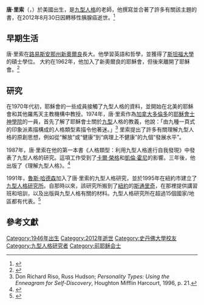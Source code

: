 {{Infobox person
| honorific_prefix   = 
| name               = 唐·里索
| honorific_suffix   = 
| image              = 
| image_size         = 
| alt                = 
| caption            = 
| native_name        = 
| native_name_lang   = 
| birth_name         = Don Richard Riso
| birth_date         = {{birth date |df=yes|1946|1|17}}
| birth_place        = [[美國|美國]]
| death_date  = {{death date and age|df=yes|2012|8|30|1946|1|17}}
| death_place = [[美國|美國]][[紐約|紐約]]
| residence          =
| nationality        = 
| other_names        = 
| ethnicity          = <!-- Ethnicity should be supported with a citation from a reliable source -->
| citizenship        = [[美國|美國]]
| education          = [[史丹福大學|史丹福大學]]
| alma_mater         = 
| occupation         = 九型人格導師
| years_active       = 
| era                = 
| employer           = 
| organization       = 
| agent              = 
| known_for          = [[九型人格|九型人格]]
| notable_works      = 
| style              = 
| home_town          = 
| salary             = 
| net_worth          = <!-- Net worth should be supported with a citation from a reliable source -->
| height             = <!-- "X cm", "X m" or "X ft Y in" plus optional reference (conversions are automatic) -->
| weight             = <!-- "X kg", "X lb" or "X st Y lb" plus optional reference (conversions are automatic) -->
| television         = 
| title              = 
| term               = 
| predecessor        = 
| successor          = 
| party              = 
| movement           = 
| opponents          = 
| boards             = 
| denomination       = 
| criminal_charge    = 
| criminal_penalty   = 
| criminal_status    = 
| spouse             = 
| partner            = 
| children           = 
| parents            = 
| relatives          = 
| callsign           = 
| awards             = 
| module             = 
| module2            = 
| module3            = 
| module4            = 
| module5            = 
| module6            = 
| signature          = 
| signature_alt      = 
| signature_size     = 
| website            = 
| footnotes          = 
}}
'''唐·里索'''（{{lang-en|''Don Richard Riso''}}，{{bd|1946年|1月17日|2012年|8月30日|}}）於美國出生，是[[九型人格|九型人格]]的老師，他撰寫並合著了許多有關該主題的書，在2012年8月30日因轉移性胰腺癌逝世。<ref>{{Cite web |url=http://app.streamsend.com/ss/1/TauY/2302idaf8q |title=Enneagram Institute announcement |access-date=2021-03-08 |archive-date=2013-01-04 |archive-url=https://archive.is/20130104233919/http://app.streamsend.com/ss/1/TauY/2302idaf8q |dead-url=no }}</ref>

==早期生活==
唐·里索在[[路易斯安那州|路易斯安那州]][[新奧爾良|新奧爾良]]長大。他學習英語和哲學，並獲得了[[斯坦福大學|斯坦福大學]]的碩士學位。 大約在1962年，他加入了新奧爾良的耶穌會，但後來離開了耶穌會。<ref>{{cite web|url=http://www.enneagraminstitute.com/bios.asp|title=Biographies of Don Riso, Russ Hudson & Faculty of The Enneagram Institute|accessdate=2017-01-25|archiveurl=https://web.archive.org/web/20121213031700/http://www.enneagraminstitute.com/bios.asp|archivedate=2012-12-13|dead-url=yes}}</ref>

==研究==
在1970年代初，耶穌會的一些成員接觸了九型人格的資料，並開始在北美的耶穌會和其他羅馬天主教機構中教授。1974年，唐·里索作為[[加拿大|加拿大]][[多倫多|多倫多]]的[[耶穌會士神學院|耶穌會士神學院]]的一員，首先了解了耶穌會士關於[[九型|九型]]人格的教義，他說：「由九種一頁式的印象派素描構成的人格類型素描令他著迷。」<ref>Don Richard Riso, Russ Hudson; ''Personality Types: Using the Enneagram for Self-Discovery'', Houghton Mifflin Harcourt, 1996, p. 21.</ref>
里索提出了許多有關理解九型人格的原創思想，例如從“解放”或“健康”到“病理上不健康”的九個“發展水平”。

1987年，唐·里索在他的第一本書《人格類型：利用九型人格進行自我發現》中發表了九型人格的研究。這項工作受到了[[卡爾·榮格|卡爾·榮格]]和[[凱倫·霍尼|凱倫·霍尼]]的影響。三年後，他出版了《理解九型人格》。<ref>{{cite web |url=http://www.enneagraminstitute.com/Tests_Battery.asp#RHETI |title=Guide to Riso-Hudson Personality Tests |publisher=Enneagraminstitute.com |accessdate=2012-09-01 |archiveurl=https://web.archive.org/web/20150118173621/http://www.enneagraminstitute.com/Tests_Battery.asp#RHETI |archivedate=2015-01-18 |dead-url=yes }}</ref>

1991年，[[魯斯·哈德森|魯斯·哈德森]]加入了唐·里索的九型人格研究，並於1995年在紐約市建立了[[九型人格研究所|九型人格研究所]]。自那時以來，該研究所搬到了[[紐約|紐約]]的[[斯通里奇|斯通里奇]]，在那裡提供講習班和培訓，以及出版與九型人格有關的材料。九型人格研究所在超過15個國家/地區都有代表。<ref>{{cite web |url=http://www.enneagraminstitute.com/network.asp#us |title=The Enneagram Institute Network |publisher=Enneagraminstitute.com |accessdate=2012-09-01 |archiveurl=https://web.archive.org/web/20150118173703/http://www.enneagraminstitute.com/network.asp#us |archivedate=2015-01-18 |dead-url=no }}</ref>

==參考文獻==
{{reflist}}

[[Category:1946年出生|Category:1946年出生]]
[[Category:2012年逝世|Category:2012年逝世]]
[[Category:史丹佛大學校友|Category:史丹佛大學校友]]
[[Category:九型人格研究者|Category:九型人格研究者]]
[[Category:前耶稣会士|Category:前耶稣会士]]